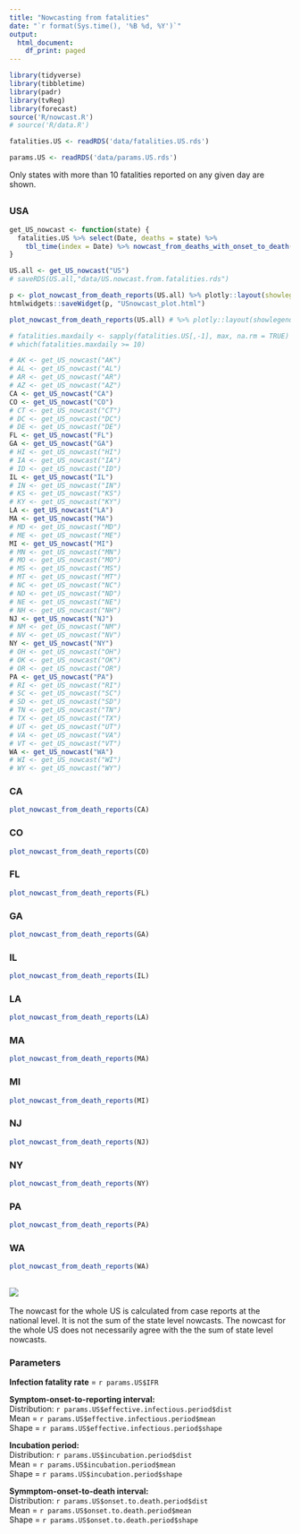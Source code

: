 ```yaml
---
title: "Nowcasting from fatalities"
date: "`r format(Sys.time(), '%B %d, %Y')`"
output:
  html_document:
    df_print: paged
---
```


<!-- Knit this page second -->

```r

library(tidyverse)
library(tibbletime)
library(padr)
library(tvReg)
library(forecast)
source('R/nowcast.R')
# source('R/data.R')
```

<!-- Get fatalities reports for US states -->
```r
fatalities.US <- readRDS('data/fatalities.US.rds')
```

<!-- Set params for US -->
```r
params.US <- readRDS('data/params.US.rds')
```

Only states with more than 10 fatalities reported on any given day are shown.

## {.tabset .tabset-fade}

### USA
<!-- calculate nowcasts for entire US  -->
```r

get_US_nowcast <- function(state) {
  fatalities.US %>% select(Date, deaths = state) %>% 
    tbl_time(index = Date) %>% nowcast_from_deaths_with_onset_to_death(params.US)
}

US.all <- get_US_nowcast("US")
# saveRDS(US.all,"data/US.nowcast.from.fatalities.rds")

```


```r
p <- plot_nowcast_from_death_reports(US.all) %>% plotly::layout(showlegend=TRUE, title="Nowcast for the US, estimated from fatalities")
htmlwidgets::saveWidget(p, "USnowcast_plot.html")

plot_nowcast_from_death_reports(US.all) # %>% plotly::layout(showlegend=TRUE)

# fatalities.maxdaily <- sapply(fatalities.US[,-1], max, na.rm = TRUE)
# which(fatalities.maxdaily >= 10)
```
<!-- calculate nowcasts for US states -->
```r

# AK <- get_US_nowcast("AK")
# AL <- get_US_nowcast("AL")
# AR <- get_US_nowcast("AR")
# AZ <- get_US_nowcast("AZ")
CA <- get_US_nowcast("CA")
CO <- get_US_nowcast("CO")
# CT <- get_US_nowcast("CT")
# DC <- get_US_nowcast("DC")
# DE <- get_US_nowcast("DE")
FL <- get_US_nowcast("FL")
GA <- get_US_nowcast("GA")
# HI <- get_US_nowcast("HI")
# IA <- get_US_nowcast("IA")
# ID <- get_US_nowcast("ID")
IL <- get_US_nowcast("IL")
# IN <- get_US_nowcast("IN")
# KS <- get_US_nowcast("KS")
# KY <- get_US_nowcast("KY")
LA <- get_US_nowcast("LA")
MA <- get_US_nowcast("MA")
# MD <- get_US_nowcast("MD")
# ME <- get_US_nowcast("ME")
MI <- get_US_nowcast("MI")
# MN <- get_US_nowcast("MN")
# MO <- get_US_nowcast("MO")
# MS <- get_US_nowcast("MS")
# MT <- get_US_nowcast("MT")
# NC <- get_US_nowcast("NC")
# ND <- get_US_nowcast("ND")
# NE <- get_US_nowcast("NE")
# NH <- get_US_nowcast("NH")
NJ <- get_US_nowcast("NJ")
# NM <- get_US_nowcast("NM")
# NV <- get_US_nowcast("NV")
NY <- get_US_nowcast("NY")
# OH <- get_US_nowcast("OH")
# OK <- get_US_nowcast("OK")
# OR <- get_US_nowcast("OR")
PA <- get_US_nowcast("PA")
# RI <- get_US_nowcast("RI")
# SC <- get_US_nowcast("SC")
# SD <- get_US_nowcast("SD")
# TN <- get_US_nowcast("TN")
# TX <- get_US_nowcast("TX")
# UT <- get_US_nowcast("UT")
# VA <- get_US_nowcast("VA")
# VT <- get_US_nowcast("VT")
WA <- get_US_nowcast("WA")
# WI <- get_US_nowcast("WI")
# WY <- get_US_nowcast("WY")
```

<!-- ### AK -->
<!-- ```{r AK, echo=FALSE, message = FALSE, warning = FALSE, cache = FALSE, out.width = '100%'} -->
<!-- plot_nowcast_from_death_reports(AK) -->
<!-- ``` -->

<!-- ### AL -->
<!-- ```{r AL, echo=FALSE, message = FALSE, warning = FALSE, cache = FALSE, out.width = '100%'} -->
<!-- plot_nowcast_from_death_reports(AL) -->
<!-- ``` -->

<!-- ### AR -->
<!-- ```{r AR, echo=FALSE, message = FALSE, warning = FALSE, cache = FALSE, out.width = '100%'} -->
<!-- plot_nowcast_from_death_reports(AR) -->
<!-- ``` -->

<!-- ### AZ -->
<!-- ```{r AZ, echo=FALSE, message = FALSE, warning = FALSE, cache = FALSE, out.width = '100%'} -->
<!-- plot_nowcast_from_death_reports(AZ) -->
<!-- ``` -->

### CA
```r
plot_nowcast_from_death_reports(CA)
```

### CO
```r
plot_nowcast_from_death_reports(CO)
```

<!-- ### CT -->
<!-- ```{r CT, echo=FALSE, message = FALSE, warning = FALSE, cache = FALSE, out.width = '100%'} -->
<!-- plot_nowcast_from_death_reports(CT) -->
<!-- ``` -->

<!-- ### DC -->
<!-- ```{r DC, echo=FALSE, message = FALSE, warning = FALSE, cache = FALSE, out.width = '100%'} -->
<!-- plot_nowcast_from_death_reports(DC) -->
<!-- ``` -->

<!-- ### DE -->
<!-- ```{r DE, echo=FALSE, message = FALSE, warning = FALSE, cache = FALSE, out.width = '100%'} -->
<!-- plot_nowcast_from_death_reports(DE) -->
<!-- ``` -->

### FL
```r
plot_nowcast_from_death_reports(FL)
```

### GA
```r
plot_nowcast_from_death_reports(GA)
```

<!-- ### HI -->
<!-- ```{r HI, echo=FALSE, message = FALSE, warning = FALSE, cache = FALSE, out.width = '100%'} -->
<!-- plot_nowcast_from_death_reports(HI) -->
<!-- ``` -->

<!-- ### IA -->
<!-- ```{r IA, echo=FALSE, message = FALSE, warning = FALSE, cache = FALSE, out.width = '100%'} -->
<!-- plot_nowcast_from_death_reports(IA) -->
<!-- ``` -->

<!-- ### ID -->
<!-- ```{r ID, echo=FALSE, message = FALSE, warning = FALSE, cache = FALSE, out.width = '100%'} -->
<!-- plot_nowcast_from_death_reports(ID) -->
<!-- ``` -->

### IL
```r
plot_nowcast_from_death_reports(IL)
```

<!-- ### IN -->
<!-- ```{r IN, echo=FALSE, message = FALSE, warning = FALSE, cache = FALSE, out.width = '100%'} -->
<!-- plot_nowcast_from_death_reports(IN) -->
<!-- ``` -->

<!-- ### KS -->
<!-- ```{r KS, echo=FALSE, message = FALSE, warning = FALSE, cache = FALSE, out.width = '100%'} -->
<!-- plot_nowcast_from_death_reports(KS) -->
<!-- ``` -->

<!-- ### KY -->
<!-- ```{r KY, echo=FALSE, message = FALSE, warning = FALSE, cache = FALSE, out.width = '100%'} -->
<!-- plot_nowcast_from_death_reports(KY) -->
<!-- ``` -->

### LA
```r
plot_nowcast_from_death_reports(LA)
```

### MA
```r
plot_nowcast_from_death_reports(MA)
```

<!-- ### MD -->
<!-- ```{r MD, echo=FALSE, message = FALSE, warning = FALSE, cache = FALSE, out.width = '100%'} -->
<!-- plot_nowcast_from_death_reports(MD) -->
<!-- ``` -->

<!-- ### ME -->
<!-- ```{r ME, echo=FALSE, message = FALSE, warning = FALSE, cache = FALSE, out.width = '100%'} -->
<!-- plot_nowcast_from_death_reports(ME) -->
<!-- ``` -->

### MI
```r
plot_nowcast_from_death_reports(MI)
```

<!-- ### MN -->
<!-- ```{r MN, echo=FALSE, message = FALSE, warning = FALSE, cache = FALSE, out.width = '100%'} -->
<!-- plot_nowcast_from_death_reports(MN) -->
<!-- ``` -->

<!-- ### MO -->
<!-- ```{r MO, echo=FALSE, message = FALSE, warning = FALSE, cache = FALSE, out.width = '100%'} -->
<!-- plot_nowcast_from_death_reports(MO) -->
<!-- ``` -->

<!-- ### MS -->
<!-- ```{r MS, echo=FALSE, message = FALSE, warning = FALSE, cache = FALSE, out.width = '100%'} -->
<!-- plot_nowcast_from_death_reports(MS) -->
<!-- ``` -->

<!-- ### MT -->
<!-- ```{r MT, echo=FALSE, message = FALSE, warning = FALSE, cache = FALSE, out.width = '100%'} -->
<!-- plot_nowcast_from_death_reports(MT) -->
<!-- ``` -->

<!-- ### NC -->
<!-- ```{r NC, echo=FALSE, message = FALSE, warning = FALSE, cache = FALSE, out.width = '100%'} -->
<!-- plot_nowcast_from_death_reports(NC) -->
<!-- ``` -->

<!-- ### ND -->
<!-- ```{r ND, echo=FALSE, message = FALSE, warning = FALSE, cache = FALSE, out.width = '100%'} -->
<!-- plot_nowcast_from_death_reports(ND) -->
<!-- ``` -->

<!-- ### NE -->
<!-- ```{r NE, echo=FALSE, message = FALSE, warning = FALSE, cache = FALSE, out.width = '100%'} -->
<!-- plot_nowcast_from_death_reports(NE) -->
<!-- ``` -->

<!-- ### NH -->
<!-- ```{r NH, echo=FALSE, message = FALSE, warning = FALSE, cache = FALSE, out.width = '100%'} -->
<!-- plot_nowcast_from_death_reports(NH) -->
<!-- ``` -->

### NJ
```r
plot_nowcast_from_death_reports(NJ)
```

<!-- ### NM -->
<!-- ```{r NM, echo=FALSE, message = FALSE, warning = FALSE, cache = FALSE, out.width = '100%'} -->
<!-- plot_nowcast_from_death_reports(NM) -->
<!-- ``` -->

<!-- ### NV -->
<!-- ```{r NV, echo=FALSE, message = FALSE, warning = FALSE, cache = FALSE, out.width = '100%'} -->
<!-- plot_nowcast_from_death_reports(NV) -->
<!-- ``` -->

### NY
```r
plot_nowcast_from_death_reports(NY)
```

<!-- ### OH -->
<!-- ```{r OH, echo=FALSE, message = FALSE, warning = FALSE, cache = FALSE, out.width = '100%'} -->
<!-- plot_nowcast_from_death_reports(OH) -->
<!-- ``` -->

<!-- ### OK -->
<!-- ```{r OK, echo=FALSE, message = FALSE, warning = FALSE, cache = FALSE, out.width = '100%'} -->
<!-- plot_nowcast_from_death_reports(OK) -->
<!-- ``` -->

<!-- ### OR -->
<!-- ```{r OR, echo=FALSE, message = FALSE, warning = FALSE, cache = FALSE, out.width = '100%'} -->
<!-- plot_nowcast_from_death_reports(OR) -->
<!-- ``` -->

### PA
```r
plot_nowcast_from_death_reports(PA)
```

<!-- ### RI -->
<!-- ```{r RI, echo=FALSE, message = FALSE, warning = FALSE, cache = FALSE, out.width = '100%'} -->
<!-- plot_nowcast_from_death_reports(RI) -->
<!-- ``` -->

<!-- ### SC -->
<!-- ```{r SC, echo=FALSE, message = FALSE, warning = FALSE, cache = FALSE, out.width = '100%'} -->
<!-- plot_nowcast_from_death_reports(SC) -->
<!-- ``` -->

<!-- ### SD -->
<!-- ```{r SD, echo=FALSE, message = FALSE, warning = FALSE, cache = FALSE, out.width = '100%'} -->
<!-- plot_nowcast_from_death_reports(SD) -->
<!-- ``` -->

<!-- ### TN -->
<!-- ```{r TN, echo=FALSE, message = FALSE, warning = FALSE, cache = FALSE, out.width = '100%'} -->
<!-- plot_nowcast_from_death_reports(TN) -->
<!-- ``` -->

<!-- ### TX -->
<!-- ```{r TX, echo=FALSE, message = FALSE, warning = FALSE, cache = FALSE, out.width = '100%'} -->
<!-- plot_nowcast_from_death_reports(TX) -->
<!-- ``` -->

<!-- ### UT -->
<!-- ```{r UT, echo=FALSE, message = FALSE, warning = FALSE, cache = FALSE, out.width = '100%'} -->
<!-- plot_nowcast_from_death_reports(UT) -->
<!-- ``` -->

<!-- ### VA -->
<!-- ```{r VA, echo=FALSE, message = FALSE, warning = FALSE, cache = FALSE, out.width = '100%'} -->
<!-- plot_nowcast_from_death_reports(VA) -->
<!-- ``` -->

<!-- ### VT -->
<!-- ```{r VT, echo=FALSE, message = FALSE, warning = FALSE, cache = FALSE, out.width = '100%'} -->
<!-- plot_nowcast_from_death_reports(VT) -->
<!-- ``` -->

### WA
```r
plot_nowcast_from_death_reports(WA)
```

<!-- ### WI -->
<!-- ```{r WI, echo=FALSE, message = FALSE, warning = FALSE, cache = FALSE, out.width = '100%'} -->
<!-- plot_nowcast_from_death_reports(WI) -->
<!-- ``` -->

<!-- ### WY -->
<!-- ```{r WY, echo=FALSE, message = FALSE, warning = FALSE, cache = FALSE, out.width = '100%'} -->
<!-- plot_nowcast_from_death_reports(WY) -->
<!-- ``` -->

## ![](nowcast-legend-deaths.png)

The nowcast for the whole US is calculated from case reports at the national level. It is not the sum of the state level nowcasts. The nowcast for the whole US does not necessarily agree with the the sum of state level nowcasts.

### Parameters

**Infection fatality rate** = `r params.US$IFR`

**Symptom-onset-to-reporting interval:**  
Distribution: `r params.US$effective.infectious.period$dist`  
Mean = `r params.US$effective.infectious.period$mean`  
Shape = `r params.US$effective.infectious.period$shape`

**Incubation period:**  
Distribution: `r params.US$incubation.period$dist`  
Mean = `r params.US$incubation.period$mean`  
Shape = `r params.US$incubation.period$shape`

**Symmptom-onset-to-death interval:**  
Distribution: `r params.US$onset.to.death.period$dist`  
Mean = `r params.US$onset.to.death.period$mean`  
Shape = `r params.US$onset.to.death.period$shape`  